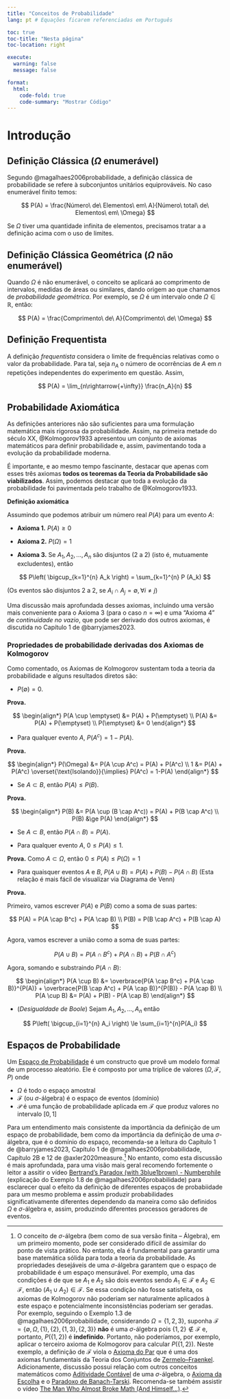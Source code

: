 ```yaml
---
title: "Conceitos de Probabilidade"
lang: pt # Equações ficarem referenciadas em Português

toc: true
toc-title: "Nesta página"
toc-location: right

execute: 
  warning: false
  message: false

format:
  html:
    code-fold: true
    code-summary: "Mostrar Código"
---
```


# Introdução

## Definição Clássica ($\Omega$ enumerável)

Segundo @magalhaes2006probabilidade, a definição clássica de probabilidade se refere à subconjuntos unitários equiprováveis. No caso enumerável finito temos:

$$
P(A) = \frac{Número\ de\ Elementos\ em\ A}{Número\ total\ de\ Elementos\ em\ \Omega}
$$

Se $\Omega$ tiver uma quantidade infinita de elementos, precisamos tratar a a definição acima com o uso de limites.

## Definição Clássica Geométrica ($\Omega$ não enumerável)

Quando $\Omega$ é não enumerável, o conceito se aplicará ao comprimento de intervalos, medidas de áreas ou similares, dando origem ao que chamamos de *probabilidade geométrica*. Por exemplo, se $\Omega$ é um intervalo onde $\Omega \in \mathbb{R}$, então:

$$
P(A) = \frac{Comprimento\ de\ A}{Comprimento\ de\ \Omega}
$$

## Definição Frequentista

A definição *frequentista* considera o limite de frequências relativas como o valor da probabilidade. Para tal, seja $n_{A}$ o número de ocorrências de $A$ em $n$ repetições independentes do experimento em questão. Assim,

$$
P(A) = \lim_{n\rightarrow{+\infty}} \frac{n_A}{n}
$$

## Probabilidade Axiomática

As definições anteriores não são suficientes para uma formulação matemática mais rigorosa da probabilidade. Assim, na primeira metade do século XX, @Kolmogorov1933 apresentou um conjunto de axiomas matemáticos para definir probabilidade e, assim, pavimentando toda a evolução da probabilidade moderna.

É importante, e ao mesmo tempo fascinante, destacar que apenas com esses três axiomas **todos os teoremas da Teoria da Probabilidade são viabilizados**. Assim, podemos destacar que toda a evolução da probabilidade foi pavimentada pelo trabalho de @Kolmogorov1933.

**Definição axiomática**

Assumindo que podemos atribuir um número real $P(A)$ para um evento $A$:

-   **Axioma 1.** $P(A) \ge 0$

-   **Axioma 2.** $P(\Omega) = 1$

-   **Axioma 3.** Se $A_1, A_2, ..., A_n$ são disjuntos (2 a 2) (isto é, mutuamente excludentes), então

$$
P\left( \bigcup_{k=1}^{n} A_k \right) = \sum_{k=1}^{n} P (A_k) 
$$

(Os eventos são disjuntos 2 a 2, se $A_i \cap A_j = \emptyset, \forall i \ne j$)

Uma discussão mais aprofundada desses axiomas, incluindo uma versão mais conveniente para o Axioma 3 (para o caso $n = \infty$) e uma "Axioma 4" de *continuidade no vazio*, que pode ser derivado dos outros axiomas, é discutida no Capítulo 1 de @barryjames2023.

### Propriedades de probabilidade derivadas dos Axiomas de Kolmogorov

Como comentado, os Axiomas de Kolmogorov sustentam toda a teoria da probabilidade e alguns resultados diretos são:

-   $P(\emptyset) = 0$.

**Prova.**

$$
\begin{align*}
P(A \cup \emptyset) &= P(A) + P(\emptyset) \\
P(A) &= P(A) + P(\emptyset) \\
P(\emptyset) &= 0
\end{align*}
$$

-   Para qualquer evento $A$, $P(A^c) = 1-P(A)$.

**Prova.**

$$
\begin{align*}
P(\Omega) &= P(A \cup A^c) = P(A) + P(A^c) \\
1 &= P(A) + P(A^c) \overset{\text{Isolando}}{\implies} P(A^c) = 1-P(A)
\end{align*}
$$

-   Se $A \subset B$, então $P(A) \le P(B)$.

**Prova.**

$$
\begin{align*}
P(B) &= P(A \cup (B \cap A^c)) = P(A) + P(B \cap A^c) \\
P(B) &\ge P(A)
\end{align*}
$$

-   Se $A \subset B$, então $P(A \cap B) = P(A)$.

-   Para qualquer evento $A$, $0 \le P(A) \le 1$.

**Prova.** Como $A \subset \Omega$, então $0 \le P(A) \le P(\Omega) = 1$

-   Para quaisquer eventos $A$ e $B$, $P(A \cup B) = P(A) + P(B) - P(A \cap B)$ (Esta relação é mais fácil de visualizar via Diagrama de Venn)

**Prova.**

Primeiro, vamos escrever $P(A)$ e $P(B)$ como a soma de suas partes:

$$
P(A) = P(A \cap B^c) + P(A \cap B) \\
P(B) = P(B \cap A^c) + P(B \cap A)
$$

Agora, vamos escrever a união como a soma de suas partes:

$$
P(A \cup B) = P(A \cap B^c) + P(A \cap B) + P(B \cap A^c) 
$$

Agora, somando e substraindo $P(A \cap B)$:

$$
\begin{align*}
P(A \cup B) &= \overbrace{P(A \cap B^c) + P(A \cap B)}^{P(A)} + \overbrace{P(B \cap A^c) + P(A \cap B)}^{P(B)} - P(A \cap B) \\
P(A \cup B) &= P(A) + P(B) - P(A \cap B)
\end{align*}
$$

-   (*Desigualdade de Boole*) Sejam $A_1, A_2, ..., A_n$ então

$$
P\left( \bigcup_{i=1}^{n} A_i  \right) \le \sum_{i=1}^{n}P(A_i)
$$

## Espaços de Probabilidade

Um [Espaço de Probabilidade](https://en.wikipedia.org/wiki/Probability_space) é um constructo que provê um modelo formal de um processo aleatório. Ele é composto por uma tríplice de valores $(\Omega, \mathcal{F}, P)$ onde

-   $\Omega$ é todo o espaço amostral
-   $\mathcal{F}$ (ou $\sigma$-álgebra) é o espaço de eventos (domínio)
-   $\mathcal{P}$ é uma função de probabilidade aplicada em $\mathcal{F}$ que produz valores no intervalo $[0,1]$

Para um entendimento mais consistente da importância da definição de um espaço de probabilidade, bem como da importância da definição de uma $\sigma$-álgebra, que é o domínio do espaço, recomenda-se a leitura do Capítulo 1 de @barryjames2023, Capítulo 1 de @magalhaes2006probabilidade, Capítulo 2B e 12 de @axler2020measure.[^1] No entanto, como esta discussão é mais aprofundada, para uma visão mais geral recomendo fortemente o leitor a assitir o vídeo [Bertrand's Paradox (with 3blue1brown) - Numberphile](https://www.youtube.com/watch?v=mZBwsm6B280) (explicação do Exemplo 1.8 de @magalhaes2006probabilidade) para esclarecer qual o efeito da definição de diferentes espaços de probabiidade para um mesmo problema e assim produzir probabilidades significativamente diferentes dependendo da maneira como são definidos $\Omega$ e $\sigma$-álgebra e, assim, produzindo diferentes processos geradores de eventos.

[^1]: O conceito de $\sigma$-álgebra (bem como de sua versão finita – Álgebra), em um primeiro momento, pode ser considerado difícil de assimilar do ponto de vista prático. No entanto, ela é fundamental para garantir uma base matemática sólida para toda a teoria da probabilidade. As propriedades desejáveis de uma $\sigma$-álgebra garantem que o espaço de probabilidade é um espaço mensurável. Por exemplo, uma das condições é de que se $A_1$ e $A_2$ são dois eventos sendo $A_1 \in \mathcal{F}$ e $A_2 \in \mathcal{F}$, então $(A_1 \cup A_2) \in \mathcal{F}$. Se essa condição não fosse satisfeita, os axiomas de Kolmogorov não poderiam ser naturalmente aplicados à este espaço e potencialmente inconsistências poderiam ser geradas. Por exemplo, seguindo o Exemplo 1.3 de @magalhaes2006probabilidade, considerando $\Omega = \{1, 2, 3\}$, suponha $\mathcal{F} = \{ \emptyset, \Omega, \{1\}, \{2\}, \{1,3\}, \{2,3\} \}$ **não** é uma $\sigma$-álgebra pois $\{1, 2\} \notin \mathcal{F}$ e, portanto, $P(\{1, 2\})$ é **indefinido**. Portanto, não poderíamos, por exemplo, aplicar o terceiro axioma de Kolmogorov para calcular $P(\{1, 2\})$. Neste exemplo, a definição de $\mathcal{F}$ viola o [Axioma do Par](https://en.wikipedia.org/wiki/Axiom_of_pairing) que é uma dos axiomas fundamentais da Teoria dos Conjuntos de [Zermelo–Fraenkel](https://en.wikipedia.org/wiki/Zermelo%E2%80%93Fraenkel_set_theory). Adicionamente, discussão possui relação com outros conceitos matemáticos como [Aditividade Contável](https://en.wikipedia.org/wiki/Sigma-additive_set_function) de uma $\sigma$-álgebra, o [Axioma da Escolha](https://pt.wikipedia.org/wiki/Axioma_da_escolha) e o [Paradoxo de Banach-Tarski](https://en.wikipedia.org/wiki/Banach%E2%80%93Tarski_paradox). Recomenda-se também assistir o vídeo [The Man Who Almost Broke Math (And Himself...)](https://www.youtube.com/watch?v=_cr46G2K5Fo&t=1178s).

